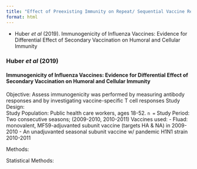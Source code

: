 ```yaml
---
title: "Effect of Preexisting Immunity on Repeat/ Sequential Vaccine Responses"
format: html
---
```


-   Huber *et al* (2019). Immunogenicity of Influenza Vaccines: Evidence for Differential Effect of Secondary Vaccination on Humoral and Cellular Immunity

### Huber *et al* (2019)

#### Immunogenicity of Influenza Vaccines: Evidence for Differential Effect of Secondary Vaccination on Humoral and Cellular Immunity

Objective: Assess immunogenicity was performed by measuring
antibody responses and by investigating vaccine-specific T
cell responses
Study Design:	
Study Population:  Public health care workers, ages 18-52. `n = `
Study Period: Two consecutive seasons; (2009-2010, 2010-2011)
Vaccines used: 
-		Fluad: monovalent, MF59-adjuvanted subunit vaccine (targets HA & NA) in 2009-2010
- 	An unadjuvanted seasonal subunit vaccine w/ pandemic H1N1 strain 2010-2011

Methods:

Statistical Methods: